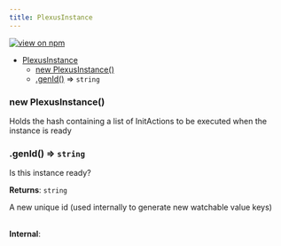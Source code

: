 ```yaml
---
title: PlexusInstance
---
```


[![view on npm](http://img.shields.io/npm/v/@plexusjs/core.svg)](https://www.npmjs.org/package/@plexusjs/core)

- [PlexusInstance](#PlexusInstance)
  - [new PlexusInstance()](#new_PlexusInstance_new)
  - [.genId()](#PlexusInstance+genId) ⇒ <code>string</code>

<a name='new_PlexusInstance_new'></a>

### new PlexusInstance()

<p>
	Holds the hash containing a list of InitActions to be executed when the
	instance is ready
</p>

<a name='PlexusInstance+genId'></a>

### .genId() ⇒ <code>string</code>

<p>Is this instance ready?</p>

**Returns**: <code>string</code> <p>A new unique id (used internally to generate new watchable value keys)</p>  
**Internal**:
